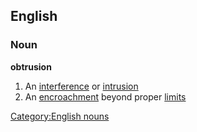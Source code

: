 ==English==
===Noun===
'''obtrusion'''
#An [[interference]] or [[intrusion]]
#An [[encroachment]] beyond proper [[limit]]s
[[Category:English nouns]]